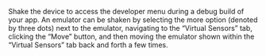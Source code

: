 Shake the device to access the developer menu during a debug build of your app. An emulator can be shaken by selecting the more option (denoted by three dots) next to the emulator, navigating to the “Virtual Sensors” tab, clicking the “Move” button, and then moving the emulator shown within the “Virtual Sensors” tab back and forth a few times.

 
